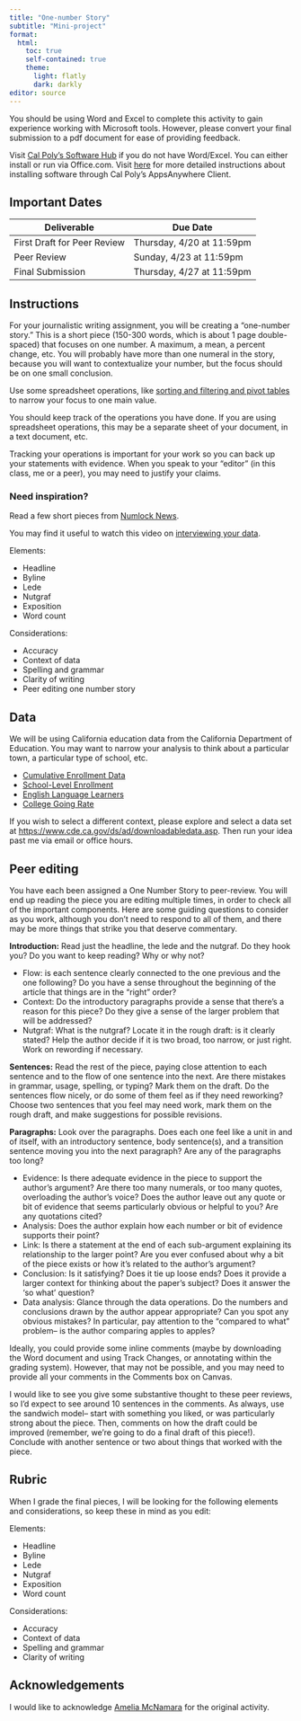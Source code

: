 ```yaml
---
title: "One-number Story"
subtitle: "Mini-project"
format: 
  html:
    toc: true
    self-contained: true
    theme:
      light: flatly
      dark: darkly
editor: source
---
```


::: callout-note
You should be using Word and Excel to complete this activity to gain experience working with Microsoft tools. However, please convert your final submission to a pdf document for ease of providing feedback.

Visit [Cal Poly's Software Hub](https://software.calpoly.edu/) if you do not have Word/Excel. You can either install or run via Office.com. Visit [here](https://tech.calpoly.edu/services/software-downloads) for more detailed instructions about installing software through Cal Poly's AppsAnywhere Client.
:::

## Important Dates

| Deliverable                 | Due Date |
|-----------------------------|----------|
| First Draft for Peer Review | Thursday, 4/20 at 11:59pm   |
| Peer Review                 | Sunday, 4/23 at 11:59pm       |
| Final Submission            | Thursday, 4/27 at 11:59pm   |

## Instructions

For your journalistic writing assignment, you will be creating a "one-number story." This is a short piece (150-300 words, which is about 1 page double-spaced) that focuses on one number. A maximum, a mean, a percent change, etc. You will probably have more than one numeral in the story, because you will want to contextualize your number, but the focus should be on one small conclusion.

Use some spreadsheet operations, like [sorting and filtering and pivot tables](https://www.youtube.com/watch?v=kYcpJYmOyCs&list=PLik6fAQnSI92b9mVU-8wMQfuzQa8I7PmS&index=5&ab_channel=AmeliaMcNamara) to narrow your focus to one main value.

You should keep track of the operations you have done. If you are using spreadsheet operations, this may be a separate sheet of your document, in a text document, etc.

Tracking your operations is important for your work so you can back up your statements with evidence. When you speak to your "editor" (in this class, me or a peer), you may need to justify your claims.

::: callout-tip
### Need inspiration?

Read a few short pieces from [Numlock News](https://www.numlock.com/archive).

You may find it useful to watch this video on [interviewing your data](https://www.youtube.com/watch?v=k94zs4dT1QI&list=PLik6fAQnSI92b9mVU-8wMQfuzQa8I7PmS&index=6&t=3s&ab_channel=MJ%27sDataAcademy).
:::

Elements:

-   Headline
-   Byline
-   Lede
-   Nutgraf
-   Exposition
-   Word count

Considerations:

-   Accuracy
-   Context of data
-   Spelling and grammar
-   Clarity of writing
-   Peer editing one number story

## Data

We will be using California education data from the California Department of Education. You may want to narrow your analysis to think about a particular town, a particular type of school, etc.

-   [Cumulative Enrollment Data](https://www.cde.ca.gov/ds/ad/fsenrcum.asp#CE)
-   [School-Level Enrollment](https://www.cde.ca.gov/ds/ad/fsenr.asp)
-   [English Language Learners](https://www.cde.ca.gov/ds/ad/fselsch.asp)
-   [College Going Rate](https://www.cde.ca.gov/ds/ad/fscgr12.asp)

If you wish to select a different context, please explore and select a data set at <https://www.cde.ca.gov/ds/ad/downloadabledata.asp>. Then run your idea past me via email or office hours.

## Peer editing

You have each been assigned a One Number Story to peer-review. You will end up reading the piece you are editing multiple times, in order to check all of the important components. Here are some guiding questions to consider as you work, although you don't need to respond to all of them, and there may be more things that strike you that deserve commentary.

**Introduction:** Read just the headline, the lede and the nutgraf. Do they hook you? Do you want to keep reading? Why or why not?

-   Flow: is each sentence clearly connected to the one previous and the one following? Do you have a sense throughout the beginning of the article that things are in the "right" order?
-   Context: Do the introductory paragraphs provide a sense that there's a reason for this piece? Do they give a sense of the larger problem that will be addressed?
-   Nutgraf: What is the nutgraf? Locate it in the rough draft: is it clearly stated? Help the author decide if it is two broad, too narrow, or just right. Work on rewording if necessary.

**Sentences:** Read the rest of the piece, paying close attention to each sentence and to the flow of one sentence into the next. Are there mistakes in grammar, usage, spelling, or typing? Mark them on the draft. Do the sentences flow nicely, or do some of them feel as if they need reworking? Choose two sentences that you feel may need work, mark them on the rough draft, and make suggestions for possible revisions.

**Paragraphs:** Look over the paragraphs. Does each one feel like a unit in and of itself, with an introductory sentence, body sentence(s), and a transition sentence moving you into the next paragraph? Are any of the paragraphs too long?

-   Evidence: Is there adequate evidence in the piece to support the author's argument? Are there too many numerals, or too many quotes, overloading the author's voice? Does the author leave out any quote or bit of evidence that seems particularly obvious or helpful to you? Are any quotations cited?
-   Analysis: Does the author explain how each number or bit of evidence supports their point?
-   Link: Is there a statement at the end of each sub-argument explaining its relationship to the larger point? Are you ever confused about why a bit of the piece exists or how it's related to the author's argument?
-   Conclusion: Is it satisfying? Does it tie up loose ends? Does it provide a larger context for thinking about the paper's subject? Does it answer the 'so what' question?
-   Data analysis: Glance through the data operations. Do the numbers and conclusions drawn by the author appear appropriate? Can you spot any obvious mistakes? In particular, pay attention to the "compared to what" problem-- is the author comparing apples to apples?

Ideally, you could provide some inline comments (maybe by downloading the Word document and using Track Changes, or annotating within the grading system). However, that may not be possible, and you may need to provide all your comments in the Comments box on Canvas.

I would like to see you give some substantive thought to these peer reviews, so I'd expect to see around 10 sentences in the comments. As always, use the sandwich model-- start with something you liked, or was particularly strong about the piece. Then, comments on how the draft could be improved (remember, we're going to do a final draft of this piece!). Conclude with another sentence or two about things that worked with the piece.

## Rubric

When I grade the final pieces, I will be looking for the following elements and considerations, so keep these in mind as you edit:

Elements:

-   Headline
-   Byline
-   Lede
-   Nutgraf
-   Exposition
-   Word count

Considerations:

-   Accuracy
-   Context of data
-   Spelling and grammar
-   Clarity of writing

## Acknowledgements

I would like to acknowledge [Amelia McNamara](https://www.amelia.mn/STAT336/OneNumberStory.html) for the original activity.

